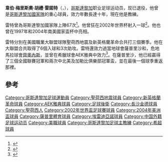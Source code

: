 {{Football player infobox
| playername          = 梅里斯奧·胡禮
| fullname            = Wilber Mauricio Wright Reynolds
| image               = Mauricio Wright.jpg
| nickname            = 
| dateofbirth         = {{birth date and age|1970|12|20}}
| cityofbirth         = [[聖荷西_(哥斯大黎加)|聖荷西]]
| countryofbirth      = [[哥斯達黎加|哥斯達黎加]]
| height              = 187cms
| weight              = 81 kg
| currentclub         = {{tsl|en|Brujas FC||柏魯占士}} (教練)
| clubnumber          = 
| position            = [[後衛_(足球)|後衛]] 
| youthyears          = 
| youthclubs          = [[萨普里萨体育俱乐部|薩普里]]
| years               = <br/><br/>1999<br/>2000–01<br/>2002<br/>2002–03<br/>2003<br/>2004–06<br/>2007
| clubs               = [[萨普里萨体育俱乐部|薩普里]]<br/>[[通訊體育會|齊奧內斯]]<br/>[[聖荷西地震|聖荷西地震]]<br/>[[新英倫革命|新英倫革命]]<br/>[[埃雷迪亚诺体育俱乐部|埃雷迪亞諾]]<br/>[[AEK雅典|AEK雅典]]<br/>[[瀋陽金德|瀋陽金德]]<br/>{{tsl|en|CS Heredianoo||希雷迪亞諾}}<br/>[[萨普里萨体育俱乐部|薩普里]]
| caps(goals)         = <br/><br/>37 (3)<br/>40 (3)<br/>18 (1)<br/><br/><br/><br/>1
| nationalyears       = 1994–2005
| nationalteam        = [[哥斯達黎加國家足球隊|哥斯達黎加]]
| nationalcaps(goals) = 67 (6)
| manageryears = 2007–
| managerclubs = {{tsl|en|Brujas FC||柏魯占士}}
| pcupdate            = 
| ntupdate            = 
}}
'''韋伯·梅里斯奧·胡禮·雷諾特'''（{{lang-es|Wílber Mauricio Wright Reynolds}}，{{bd|1970年|12月20日|}}），[[哥斯達黎加|哥斯達黎加]]职业足球运动员，现已退役，他曾是[[哥斯達黎加國家足球隊|哥斯達黎加國家隊]]的重心球員，效力年數長達十年，現在他是{{tsl|en|Brujas FC||柏魯占士}}教練。

雷特曾為哥斯達黎加國家隊上陣67次<ref>{{cite web|publisher=[[RSSSF|RSSSF]]|author=Mamrud, Roberto|title=Costa Rica - Record International Players|url=http://www.rsssf.com/miscellaneous/cos-recintlp.html|accessdate=2009-06-02|archive-date=2018-10-13|archive-url=https://web.archive.org/web/20181013064053/http://www.rsssf.com/miscellaneous/cos-recintlp.html|dead-url=no}}</ref>。他曾狂在2002年世界杯射入一球<ref>{{FIFA player|154801|Mauricio Wright}}</ref>。他也曾在1997年和2004年南美國家盃杯中亮相。

雷特分別在美國職業大聯盟球隊聖荷西地震及新英格蘭革命合共打三個賽季。他在大聯盟合共取得了6個入球和3次助攻。雷特還效力過當地球會薩普里沙和{{tsl|en|CS Heredianoo||希雷迪亞諾}}，危地馬拉球會[[通訊體育會|齊奧內斯]]，並曾在希臘球會AEK雅典中效力<ref>{{cite web|publisher=[[RSSSF|RSSSF]]|author=Mastrogiannopoulos, Alex|title=Foreign Players in Greece since 1959/60|url=http://www.rsssf.com/players/foreign-players-in-grk6080.html|accessdate=2009-06-02|archive-date=2008-12-10|archive-url=https://web.archive.org/web/20081210204039/http://www.rsssf.com/players/foreign-players-in-grk6080.html|dead-url=no}}</ref>。在薩普里沙，他已經贏得了三個全國聯賽冠軍和兩次中北美及加勒比俱樂部冠軍盃，並在最後一個球季重返那裡。

==參考==
{{reflist}}

{{DEFAULTSORT:Wright, Mauricio}}
[[Category:哥斯達黎加足球運動員|Category:哥斯達黎加足球運動員]]
[[Category:聖荷西地震球員|Category:聖荷西地震球員]]
[[Category:新英格蘭革命球員|Category:新英格蘭革命球員]]
[[Category:AEK雅典球員|Category:AEK雅典球員]]
[[Category:足球後衛|Category:足球後衛]]
[[Category:長沙金德球員|Category:長沙金德球員]]
[[Category:聖荷西人|Category:聖荷西人]]
[[Category:2002年世界盃足球賽球員|Category:2002年世界盃足球賽球員]]
[[Category:2004年美洲盃球員|Category:2004年美洲盃球員]]
[[Category:薩普里體育球員|Category:薩普里體育球員]]
[[Category:埃雷迪亞諾球員|Category:埃雷迪亞諾球員]]
[[Category:中国外籍足球运动员|Category:中国外籍足球运动员]]
[[Category:美職球員|Category:美職球員]]
[[Category:哥斯達黎加足球主教練|Category:哥斯達黎加足球主教練]]
[[Category:希超球員|Category:希超球員]]